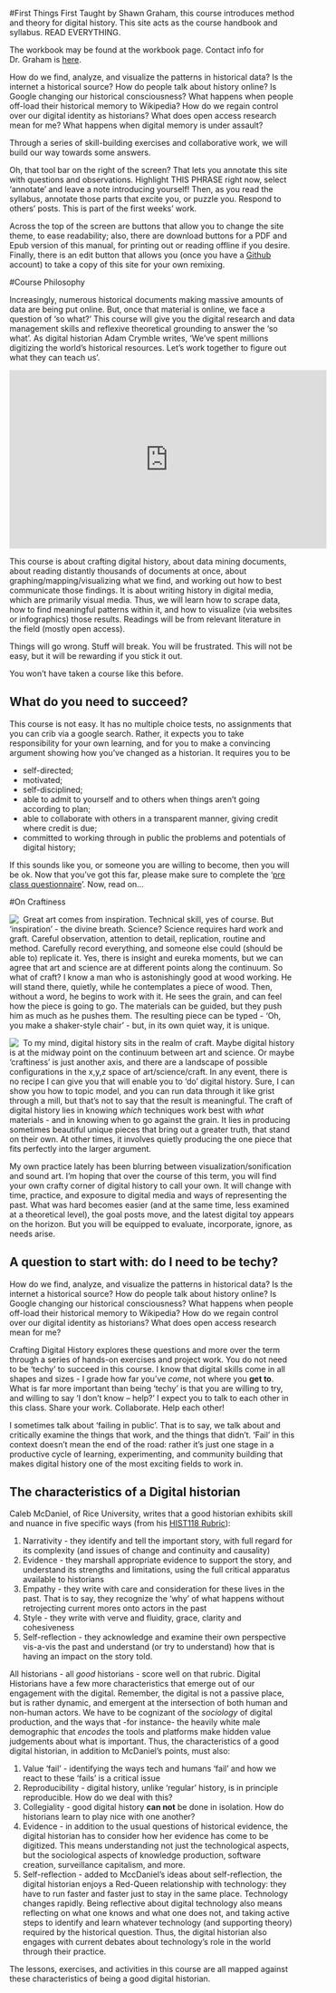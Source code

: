 #First Things First
Taught by Shawn Graham, this course introduces method and theory for digital history. This site acts as the course handbook and syllabus. READ EVERYTHING. 

The workbook may be found at the workbook page. Contact info for Dr. Graham is [here](8-contact.rmd). 

How do we find, analyze, and visualize the patterns in historical data? Is the internet a historical source? How do people talk about history online? Is Google changing our historical consciousness? What happens when people off-load their historical memory to Wikipedia? How do we regain control over our digital identity as historians? What does open access research mean for me? What happens when digital memory is under assault?

Through a series of skill-building exercises and collaborative work, we will build our way towards some answers.

Oh, that tool bar on the right of the screen? That lets you annotate this site with questions and observations. Highlight THIS PHRASE right now, select 'annotate' and leave a note introducing yourself! Then, as you read the syllabus, annotate those parts that excite you, or puzzle you. Respond to others' posts. This is part of the first weeks' work.

Across the top of the screen are buttons that allow you to change the site theme, to ease readability; also, there are download buttons for a PDF and Epub version of this manual, for printing out or reading offline if you desire. Finally, there is an edit button that allows you (once you have a [Github](http://github.com) account) to take a copy of this site for your own remixing.

#Course Philosophy

Increasingly, numerous historical documents making massive amounts of data are being put online. But, once that material is online, we face a question of ‘so what?’ This course will give you the digital research and data management skills and reflexive theoretical grounding to answer the ‘so what’. As digital historian Adam Crymble writes, ‘We’ve spent millions digitizing the world’s historical resources. Let’s work together to figure out what they can teach us’.

<iframe src="https://www.youtube.com/embed/-sAuoRQgBh0" width="560" height="315" frameborder="0" allowfullscreen=""></iframe>

This course is about crafting digital history, about data mining documents, about reading distantly thousands of documents at once, about graphing/mapping/visualizing what we find, and working out how to best communicate those findings. It is about writing history in digital media, which are primarily visual media. Thus, we will learn how to scrape data, how to find meaningful patterns within it, and how to visualize (via websites or infographics) those results. Readings will be from relevant literature in the field (mostly open access).

Things will go wrong. Stuff will break. You will be frustrated. This will not be easy, but it will be rewarding if you stick it out.

You won't have taken a course like this before.

## What do you need to succeed?
This course is not easy. It has no multiple choice tests, no assignments that you can crib via a google search. Rather, it expects you to take responsibility for your own learning, and for you to make a convincing argument showing how you’ve changed as a historian. It requires you to be

- self-directed;
- motivated;
- self-disciplined;
- able to admit to yourself and to others when things aren’t going according to plan;
- able to collaborate with others in a transparent manner, giving credit where credit is due;
- committed to working through in public the problems and potentials of digital history;

If this sounds like you, or someone you are willing to become, then you will be ok. Now that you’ve got this far, please make sure to complete the ‘[pre class questionnaire](/questionnaire)’. Now, read on...

#On Craftiness

<img src="images/inspiration.png" style="PADDING-RIGHT: 5px"align="left">Great art comes from inspiration. Technical skill, yes of course. But 'inspiration' - the divine breath. Science? Science requires hard work and graft. Careful observation, attention to detail, replication, routine and method. Carefully record everything, and someone else could (should be able to) replicate it. Yes, there is insight and eureka moments, but we can agree that art and science are at different points along the continuum. So what of craft? I know a man who is astonishingly good at wood working. He will stand there, quietly, while he contemplates a piece of wood. Then, without a word, he begins to work with it. He sees the grain, and can feel how the piece is going to go. The materials can be guided, but they push him as much as he pushes them. The resulting piece can be typed - 'Oh, you make a shaker-style chair' - but, in its own quiet way, it is unique.

<img src="images/handknittedlaptop.jpg" style="PADDING-RIGHT: 5px"align="left">To my mind, digital history sits in the realm of craft. Maybe digital history is at the midway point on the continuum between art and science. Or maybe 'craftiness' is just another axis, and there are a landscape of possible configurations in the x,y,z space of art/science/craft. In any event, there is no recipe I can give you that will enable you to 'do' digital history. Sure, I can show you how to topic model, and you can run data through it like grist through a mill, but that's not to say that the result is meaningful. The craft of digital history lies in knowing *which* techniques work best with *what* materials - and in knowing when to go against the grain. It lies in producing sometimes beautiful unique pieces that bring out a greater truth, that stand on their own. At other times, it involves quietly producing the one piece that fits perfectly into the larger argument.

My own practice lately has been blurring between visualization/sonification and sound art. I'm hoping that over the course of this term, you will find your own crafty corner of digital history to call your own. It will change with time, practice, and exposure to digital media and ways of representing the past. What was hard becomes easier (and at the same time, less examined at a theoretical level), the goal posts move, and the latest digital toy appears on the horizon. But you will be equipped to evaluate, incorporate, ignore, as needs arise.

## A question to start with: do I need to be techy?

How do we find, analyze, and visualize the patterns in historical data? Is the internet a historical source? How do people talk about history online? Is Google changing our historical consciousness? What happens when people off-load their historical memory to Wikipedia? How do we regain control over our digital identity as historians? What does open access research mean for me?

Crafting Digital History explores these questions and more over the term through a series of hands-on exercises and project work. You do not need to be ‘techy’ to succeed in this course. I know that digital skills come in all shapes and sizes - I grade how far you've *come*, not where you **get to**. What is far more important than being 'techy' is that you are willing to try, and willing to say ‘I don’t know – help?’ I expect you to talk to each other in this class. Share your work. Collaborate. Help each other!

I sometimes talk about 'failing in public'. That is to say, we talk about and critically examine the things that work, and the things that didn't. 'Fail' in this context doesn't mean the end of the road: rather it's just one stage in a productive cycle of learning, experimenting, and community building that makes digital history one of the most exciting fields to work in.

## The characteristics of a Digital historian

Caleb McDaniel, of Rice University, writes that a good historian exhibits skill and nuance in five specific ways (from his [HIST118 Rubric](http://wcm1.web.rice.edu/pdf/rubric.pdf)):

1. Narrativity - they identify and tell the important story, with full regard for its complexity (and issues of change and continuity and causality)
2. Evidence - they marshall appropriate evidence to support the story, and understand its strengths and limitations, using the full critical apparatus available to historians
3. Empathy - they write with care and consideration for these lives in the past. That is to say, they recognize the 'why' of what happens without retrojecting current mores onto actors in the past
4. Style - they write with verve and fluidity, grace, clarity and cohesiveness
5. Self-reflection - they acknowledge and examine their own perspective vis-a-vis the past and understand (or try to understand) how that is having an impact on the story told.

All historians - all _good_ historians - score well on that rubric. Digital Historians have a few more characteristics that emerge out of our engagement with the digital. Remember, the digital is not a passive place, but is rather dynamic, and emergent at the intersection of both human and non-human actors. We have to be cognizant of the _sociology_ of digital production, and the ways that -for instance- the heavily white male demographic that _encodes_ the tools and platforms make hidden value judgements about what is important. Thus, the characteristics of a good digital historian, in addition to McDaniel's points, must also:

1. Value 'fail' - identifying the ways tech and humans 'fail' and how we react to these 'fails' is a critical issue
2. Reproducibility - digital history, unlike 'regular' history, is in principle reproducible. How do we deal with this?
3. Collegiality - good digital history **can not** be done in isolation. How do historians learn to play nice with one another?
4. Evidence - in addition to the usual questions of historical evidence, the digital historian has to consider how her evidence has come to be digitized. This means understanding not just the technological aspects, but the sociological aspects of knowledge production, software creation, surveillance capitalism, and more.
5. Self-reflection - added to MccDaniel's ideas about self-reflection, the digital historian enjoys a Red-Queen relationship with technology: they have to run faster and faster just to stay in the same place. Technology changes rapidly. Being reflective about digital technology also means reflecting on what one knows and what one does not, and taking active steps to identify and learn whatever technology (and supporting theory) required by the historical question. Thus, the digital historian also engages with current debates about technology's role in the world through their practice.

The lessons, exercises, and activities in this course are all mapped against these characteristics of being a good digital historian.